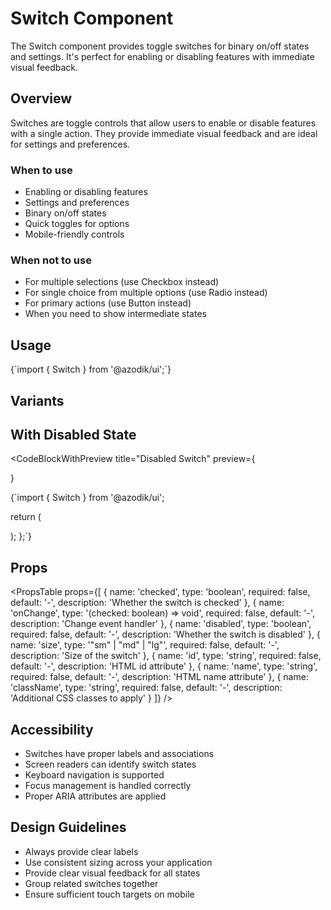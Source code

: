 
# Switch Component

The Switch component provides toggle switches for binary on/off states and settings. It's perfect for enabling or disabling features with immediate visual feedback.

## Overview

Switches are toggle controls that allow users to enable or disable features with a single action. They provide immediate visual feedback and are ideal for settings and preferences.

### When to use
- Enabling or disabling features
- Settings and preferences
- Binary on/off states
- Quick toggles for options
- Mobile-friendly controls

### When not to use
- For multiple selections (use Checkbox instead)
- For single choice from multiple options (use Radio instead)
- For primary actions (use Button instead)
- When you need to show intermediate states

## Usage

<CodeBlock language="tsx">
{`import { Switch } from '@azodik/ui';`}
</CodeBlock>

## Variants

<ComponentRenderer componentName="switch" />

## With Disabled State

<CodeBlockWithPreview 
  title="Disabled Switch"
  preview={
    <div className="space-y-4">
      <Switch id="enabled" label="Enabled switch" />
      <Switch id="disabled" label="Disabled switch" disabled />
      <Switch id="disabled-checked" label="Disabled checked switch" checked disabled />
    </div>
  }
>
{`import { Switch } from '@azodik/ui';

  return (
    <div className="space-y-4">
      <Switch id="enabled" label="Enabled switch" />
      <Switch id="disabled" label="Disabled switch" disabled />
      <Switch id="disabled-checked" label="Disabled checked switch" checked disabled />
    </div>
  );
};`}
</CodeBlockWithPreview>

## Props

<PropsTable props={[
  {
    name: 'checked',
    type: 'boolean',
    required: false,
    default: '-',
    description: 'Whether the switch is checked'
  },
  {
    name: 'onChange',
    type: '(checked: boolean) => void',
    required: false,
    default: '-',
    description: 'Change event handler'
  },
  {
    name: 'disabled',
    type: 'boolean',
    required: false,
    default: '-',
    description: 'Whether the switch is disabled'
  },
  {
    name: 'size',
    type: '"sm" | "md" | "lg"',
    required: false,
    default: '-',
    description: 'Size of the switch'
  },
  {
    name: 'id',
    type: 'string',
    required: false,
    default: '-',
    description: 'HTML id attribute'
  },
  {
    name: 'name',
    type: 'string',
    required: false,
    default: '-',
    description: 'HTML name attribute'
  },
  {
    name: 'className',
    type: 'string',
    required: false,
    default: '-',
    description: 'Additional CSS classes to apply'
  }
]} />

## Accessibility

- Switches have proper labels and associations
- Screen readers can identify switch states
- Keyboard navigation is supported
- Focus management is handled correctly
- Proper ARIA attributes are applied

## Design Guidelines

- Always provide clear labels
- Use consistent sizing across your application
- Provide clear visual feedback for all states
- Group related switches together
- Ensure sufficient touch targets on mobile

